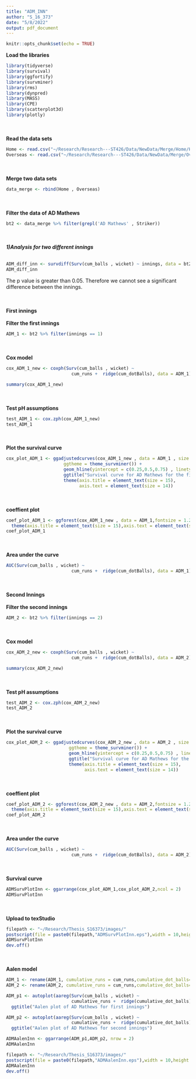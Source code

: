 ```yaml
---
title: "ADM_INN"
author: "S_16_373"
date: "5/8/2022"
output: pdf_document
---
```


```r
knitr::opts_chunk$set(echo = TRUE)
```

**Load the libraries**
```r
library(tidyverse)
library(survival)
library(ggfortify)
library(survminer)
library(rms)
library(dynpred)
library(MASS)
library(CPE)
library(scatterplot3d)
library(plotly)
```
\
\
**Read the data sets**
```r
Home <- read.csv("~/Research/Research---ST426/Data/NewData/Merge/Home/Home.csv")
Overseas <- read.csv("~/Research/Research---ST426/Data/NewData/Merge/Overseas/Overseas.csv")
```
\
\
**Merge two data sets**
```r
data_merge <- rbind(Home , Overseas)
```
\
\
**Filter the data of AD Mathews**
```r
bt2 <- data_merge %>% filter(grepl('AD Mathews' , Striker))
```
\
\
***1)Analysis for two different innings***
\
\
```r
ADM_diff_inn <- survdiff(Surv(cum_balls , wicket) ~ innings, data = bt2)
ADM_diff_inn
```
The p value is greater than 0.05. Therefore we cannot see a significant difference between the innings.

\
\
**First innings**
\
\
**Filter the first innings**
```r
ADM_1 <- bt2 %>% filter(innings == 1)
```
\
\
**Cox model**
```r
cox_ADM_1_new <- coxph(Surv(cum_balls , wicket) ~ 
                         cum_runs +  ridge(cum_dotBalls), data = ADM_1)

summary(cox_ADM_1_new)
```
\
\
**Test pH assumptions**
```r
test_ADM_1 <- cox.zph(cox_ADM_1_new)
test_ADM_1
```
\
\
**Plot the survival curve**
```r
cox_plot_ADM_1 <- ggadjustedcurves(cox_ADM_1_new , data = ADM_1 , size = 2,
                      ggtheme = theme_survminer()) + 
                      geom_hline(yintercept = c(0.25,0.5,0.75) , linetype = "dashed") +
                      ggtitle("Survival curve for AD Mathews for the first innings") + 
                      theme(axis.title = element_text(size = 15),
                            axis.text = element_text(size = 14))

```
\
\
**coeffient plot**
```r
coef_plot_ADM_1 <- ggforest(cox_ADM_1_new , data = ADM_1,fontsize = 1.2) + 
  theme(axis.title = element_text(size = 15),axis.text = element_text(size = 14))
coef_plot_ADM_1
```
\
\
**Area under the curve**
```r
AUC(Surv(cum_balls , wicket) ~ 
                         cum_runs +  ridge(cum_dotBalls), data = ADM_1)
```
\
\
**Second Innings**
\
\
**Filter the second innings**
```r
ADM_2 <- bt2 %>% filter(innings == 2)
```
\
\
**Cox model**
```r
cox_ADM_2_new <- coxph(Surv(cum_balls , wicket) ~ 
                         cum_runs +  ridge(cum_dotBalls), data = ADM_2)

summary(cox_ADM_2_new)
```
\
\
**Test pH assumptions**
```r
test_ADM_2 <- cox.zph(cox_ADM_2_new)
test_ADM_2
```
\
\
**Plot the survival curve**
```r
cox_plot_ADM_2 <- ggadjustedcurves(cox_ADM_2_new , data = ADM_2 , size = 2,
                        ggtheme = theme_survminer()) + 
                        geom_hline(yintercept = c(0.25,0.5,0.75) , linetype = "dashed") +
                        ggtitle("Survival curve for AD Mathews for the second innings") + 
                        theme(axis.title = element_text(size = 15),
                              axis.text = element_text(size = 14))

```
\
\
**coeffient plot**
```r
coef_plot_ADM_2 <- ggforest(cox_ADM_2_new , data = ADM_2,fontsize = 1.2) + 
  theme(axis.title = element_text(size = 15),axis.text = element_text(size = 14))
coef_plot_ADM_2
```
\
\
**Area under the curve**
```r
AUC(Surv(cum_balls , wicket) ~ 
                         cum_runs +  ridge(cum_dotBalls), data = ADM_2)
```
\
\
**Survival curve**
```r
ADMSurvPlotInn <- ggarrange(cox_plot_ADM_1,cox_plot_ADM_2,ncol = 2)
ADMSurvPlotInn
```
\
\
**Upload to texStudio**
```r
filepath <- "~/Research/Thesis_S16373/images/"
postscript(file = paste0(filepath,"ADMSurvPlotInn.eps"),width = 10,height = 7,horizontal = FALSE)
ADMSurvPlotInn
dev.off()
```
\
\
**Aalen model**
```r

ADM_1 <- rename(ADM_1, cumulative_runs = cum_runs,cumulative_dot_balls=cum_dotBalls)
ADM_2 <- rename(ADM_2, cumulative_runs = cum_runs,cumulative_dot_balls=cum_dotBalls)

ADM_p1 <- autoplot(aareg(Surv(cum_balls , wicket) ~ 
                         cumulative_runs +  ridge(cumulative_dot_balls), data = ADM_1)) + theme(legend.position = "none") + 
  ggtitle("Aalen plot of AD Mathews for first innings") 

ADM_p2 <- autoplot(aareg(Surv(cum_balls , wicket) ~ 
                         cumulative_runs +  ridge(cumulative_dot_balls), data = ADM_2)) + theme(legend.position = "none") +  
  ggtitle("Aalen plot of AD Mathews for second innings")

ADMAalenInn <- ggarrange(ADM_p1,ADM_p2, nrow = 2)
ADMAalenInn
```

```r
filepath <- "~/Research/Thesis_S16373/images/"
postscript(file = paste0(filepath,"ADMAalenInn.eps"),width = 10,height = 7,horizontal = FALSE)
ADMAalenInn
dev.off()
```

